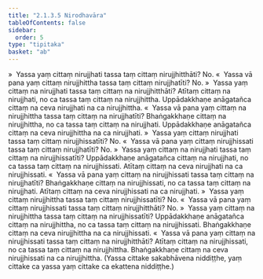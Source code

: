 ```yaml
---
title: "2.1.3.5 Nirodhavāra"
tableOfContents: false
sidebar:
  order: 5
type: "tipitaka"
basket: "ab"
---
```



<DynamicBreadcrumb />

<Division number="111">

<Paragraph number="537">
»  Yassa yaṃ cittaṃ nirujjhati tassa taṃ cittaṃ nirujjhitthāti? No.
</Paragraph>

<Paragraph number="538">
«  Yassa vā pana yaṃ cittaṃ nirujjhittha tassa taṃ cittaṃ nirujjhatīti? No.
</Paragraph>

<Paragraph number="539">
»  Yassa yaṃ cittaṃ na nirujjhati tassa taṃ cittaṃ na nirujjhitthāti?
</Paragraph>

<Paragraph number="540">
Atītaṃ cittaṃ na nirujjhati, no ca tassa taṃ cittaṃ na nirujjhittha. Uppādakkhaṇe anāgatañca cittaṃ na ceva nirujjhati na ca nirujjhittha.
</Paragraph>

<Paragraph number="541">
«  Yassa vā pana yaṃ cittaṃ na nirujjhittha tassa taṃ cittaṃ na nirujjhatīti?
</Paragraph>

<Paragraph number="542">
Bhaṅgakkhaṇe cittaṃ na nirujjhittha, no ca tassa taṃ cittaṃ na nirujjhati. Uppādakkhaṇe anāgatañca cittaṃ na ceva nirujjhittha na ca nirujjhati.
</Paragraph>

</Division>
<Division number="112">

<Paragraph number="543">
»  Yassa yaṃ cittaṃ nirujjhati tassa taṃ cittaṃ nirujjhissatīti? No.
</Paragraph>

<Paragraph number="544">
«  Yassa vā pana yaṃ cittaṃ nirujjhissati tassa taṃ cittaṃ nirujjhatīti? No.
</Paragraph>

<Paragraph number="545">
»  Yassa yaṃ cittaṃ na nirujjhati tassa taṃ cittaṃ na nirujjhissatīti?
</Paragraph>

<Paragraph number="546">
Uppādakkhaṇe anāgatañca cittaṃ na nirujjhati, no ca tassa taṃ cittaṃ na nirujjhissati. Atītaṃ cittaṃ na ceva nirujjhati na ca nirujjhissati.
</Paragraph>

<Paragraph number="547">
«  Yassa vā pana yaṃ cittaṃ na nirujjhissati tassa taṃ cittaṃ na nirujjhatīti?
</Paragraph>

<Paragraph number="548">
Bhaṅgakkhaṇe cittaṃ na nirujjhissati, no ca tassa taṃ cittaṃ na nirujjhati. Atītaṃ cittaṃ na ceva nirujjhissati na ca nirujjhati.
</Paragraph>

</Division>
<Division number="113">

<Paragraph number="549">
»  Yassa yaṃ cittaṃ nirujjhittha tassa taṃ cittaṃ nirujjhissatīti? No.
</Paragraph>

<Paragraph number="550">
«  Yassa vā pana yaṃ cittaṃ nirujjhissati tassa taṃ cittaṃ nirujjhitthāti? No.
</Paragraph>

<Paragraph number="551">
»  Yassa yaṃ cittaṃ na nirujjhittha tassa taṃ cittaṃ na nirujjhissatīti?
</Paragraph>

<Paragraph number="552">
Uppādakkhaṇe anāgatañca cittaṃ na nirujjhittha, no ca tassa taṃ cittaṃ na nirujjhissati. Bhaṅgakkhaṇe cittaṃ na ceva nirujjhittha na ca nirujjhissati.
</Paragraph>

<Paragraph number="553">
«  Yassa vā pana yaṃ cittaṃ na nirujjhissati tassa taṃ cittaṃ na nirujjhitthāti?
</Paragraph>

<Paragraph number="554">
Atītaṃ cittaṃ na nirujjhissati, no ca tassa taṃ cittaṃ na nirujjhittha. Bhaṅgakkhaṇe cittaṃ na ceva nirujjhissati na ca nirujjhittha.
</Paragraph>

<Paragraph number="555">
(Yassa cittake sakabhāvena niddiṭṭhe, yaṃ cittake ca yassa yaṃ cittake ca ekattena niddiṭṭhe.)
</Paragraph>
</Division>